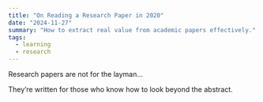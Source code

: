 ```yaml
---
title: "On Reading a Research Paper in 2020"
date: "2024-11-27"
summary: "How to extract real value from academic papers effectively."
tags:
  - learning
  - research
---
```


Research papers are not for the layman...

They’re written for those who know how to look beyond the abstract.
